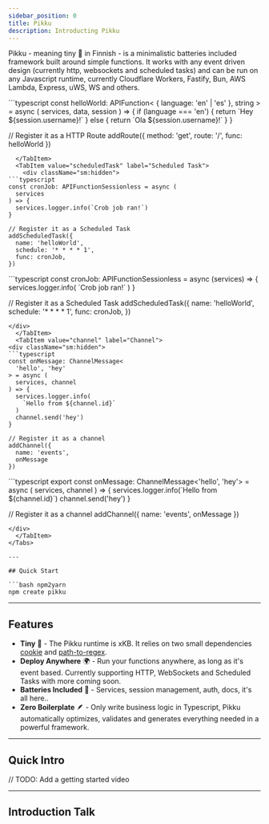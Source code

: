```yaml
---
sidebar_position: 0
title: Pikku
description: Introducting Pikku
---
```


Pikku - meaning tiny 🔎 in Finnish - is a minimalistic batteries included framework built around simple functions. It works with any event driven design (currently http, websockets and scheduled tasks) and can be run on any Javascript runtime, currently Cloudflare Workers, Fastify, Bun, AWS Lambda, Express, uWS, WS and others.


<Tabs>
  <TabItem value="HTTP" label="HTTP" default>
```typescript
const helloWorld: APIFunction<
  { language: 'en' | 'es' }, 
  string
> = async (
  services, data, session
) => {
  if (language === 'en') {
    return `Hey ${session.username}!`
  } else {
    return `Ola ${session.username}!`
  }
}

// Register it as a HTTP Route
addRoute({ 
  method: 'get', 
  route: '/', 
  func: helloWorld 
})
```
  </TabItem>
  <TabItem value="scheduledTask" label="Scheduled Task">
    <div className="sm:hidden">
```typescript
const cronJob: APIFunctionSessionless = async (
  services
) => {
  services.logger.info(`Crob job ran!`)
}

// Register it as a Scheduled Task
addScheduledTask({
  name: 'helloWorld',
  schedule: '* * * * 1',
  func: cronJob,
})
```
</div>
<div className="hidden sm:block">
```typescript
const cronJob: APIFunctionSessionless = async (services) => {
  services.logger.info(
    `Crob job ran!`
  )
}

// Register it as a Scheduled Task
addScheduledTask({
  name: 'helloWorld',
  schedule: '* * * * 1',
  func: cronJob,
})
```
</div>
  </TabItem>
  <TabItem value="channel" label="Channel">
<div className="sm:hidden">
```typescript
const onMessage: ChannelMessage<
  'hello', 'hey'
> = async (
  services, channel
) => {
  services.logger.info(
    `Hello from ${channel.id}`
  )
  channel.send('hey')
}

// Register it as a channel 
addChannel({ 
  name: 'events', 
  onMessage 
})
```
</div>
<div className="hidden sm:block">
```typescript
export const onMessage: ChannelMessage<'hello', 'hey'> = async (
  services, channel
) => {
  services.logger.info(`Hello from ${channel.id}`)
  channel.send('hey')
}

// Register it as a channel 
addChannel({ 
  name: 'events', 
  onMessage 
})
```
</div>
  </TabItem>
</Tabs>

---

## Quick Start

```bash npm2yarn
npm create pikku
```

---

## Features

* **Tiny** 🔎 - The Pikku runtime is xKB. It relies on two small dependencies [cookie](https://www.npmjs.com/package/cookie) and [path-to-regex](https://www.npmjs.com/package/path-to-regex).
* **Deploy Anywhere** 🌍 - Run your functions anywhere, as long as it's event based. Currently supporting HTTP, WebSockets and Scheduled Tasks with more coming soon.
* **Batteries Included** 🔋 - Services, session management, auth, docs, it's all here..
* **Zero Boilerplate** 🪶 - Only write business logic in Typescript, Pikku automatically optimizes, validates and generates everything needed in a powerful framework.

---

## Quick Intro

// TODO: Add a getting started video

---

## Introduction Talk


<LiteYouTubeEmbed 
    id="94ioOCzoEb4"
    title="An introduction talk to Pikku (previously vramework) at the nodejs Berlin meetup"
/>
